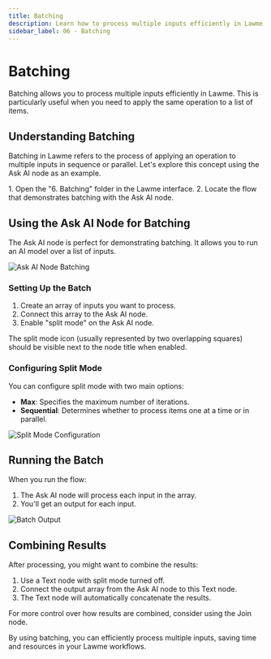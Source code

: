```yaml
---
title: Batching
description: Learn how to process multiple inputs efficiently in Lawme
sidebar_label: 06 - Batching
---
```


# Batching

<Note>
  Batching allows you to process multiple inputs efficiently in Lawme. This is particularly useful when you need to apply the same operation to a list of items.
</Note>

## Understanding Batching

Batching in Lawme refers to the process of applying an operation to multiple inputs in sequence or parallel. Let's explore this concept using the Ask AI node as an example.

<Steps>
  1. Open the "6. Batching" folder in the Lawme interface.
  2. Locate the flow that demonstrates batching with the Ask AI node.
</Steps>

## Using the Ask AI Node for Batching

The Ask AI node is perfect for demonstrating batching. It allows you to run an AI model over a list of inputs.

<Frame>
  <img src="./assets/06-ask-ai-batching.png" alt="Ask AI Node Batching" />
</Frame>

### Setting Up the Batch

1. Create an array of inputs you want to process.
2. Connect this array to the Ask AI node.
3. Enable "split mode" on the Ask AI node.

<Tip>
  The split mode icon (usually represented by two overlapping squares) should be visible next to the node title when enabled.
</Tip>

### Configuring Split Mode

You can configure split mode with two main options:

- **Max**: Specifies the maximum number of iterations.
- **Sequential**: Determines whether to process items one at a time or in parallel.

<Frame>
  <img src="./assets/06-split-mode-config.png" alt="Split Mode Configuration" />
</Frame>

## Running the Batch

When you run the flow:

1. The Ask AI node will process each input in the array.
2. You'll get an output for each input.

<Frame>
  <img src="./assets/06-batch-output.png" alt="Batch Output" />
</Frame>

## Combining Results

After processing, you might want to combine the results:

1. Use a Text node with split mode turned off.
2. Connect the output array from the Ask AI node to this Text node.
3. The Text node will automatically concatenate the results.

<Tip>
  For more control over how results are combined, consider using the Join node.
</Tip>

By using batching, you can efficiently process multiple inputs, saving time and resources in your Lawme workflows.
